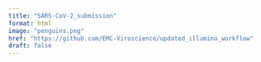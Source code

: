 ```yaml
---
title: "SARS-CoV-2_submission"
format: html
image: "penguins.png"
href: "https://github.com/EMC-Viroscience/updated_illumina_workflow"
draft: false
---
```


